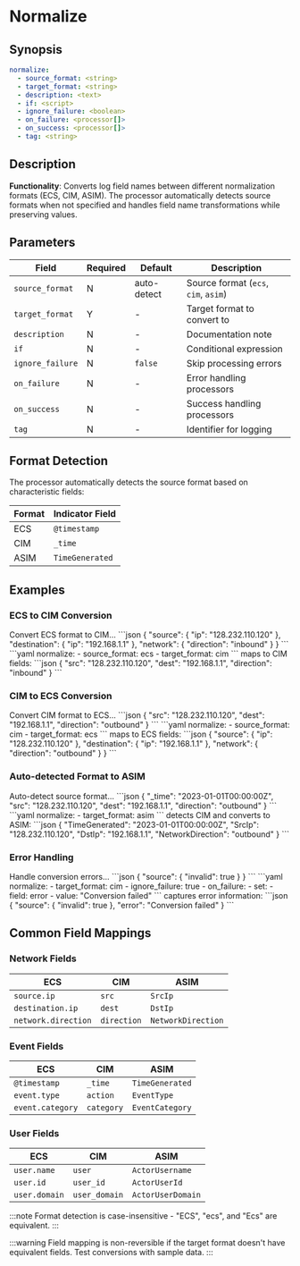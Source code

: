 # Normalize

## Synopsis

```yaml {3}
normalize:
  - source_format: <string>
  - target_format: <string>
  - description: <text>
  - if: <script>
  - ignore_failure: <boolean>
  - on_failure: <processor[]>
  - on_success: <processor[]>
  - tag: <string>
```

## Description

**Functionality**: Converts log field names between different normalization formats (ECS, CIM, ASIM). The processor automatically detects source formats when not specified and handles field name transformations while preserving values.

## Parameters

|Field|Required|Default|Description|
|---|---|---|---|
|`source_format`|N|auto-detect|Source format (`ecs`, `cim`, `asim`)|
|`target_format`|Y|-|Target format to convert to|
|`description`|N|-|Documentation note|
|`if`|N|-|Conditional expression|
|`ignore_failure`|N|`false`|Skip processing errors|
|`on_failure`|N|-|Error handling processors|
|`on_success`|N|-|Success handling processors|
|`tag`|N|-|Identifier for logging|

## Format Detection

The processor automatically detects the source format based on characteristic fields:

|Format|Indicator Field|
|---|---|
|ECS|`@timestamp`|
|CIM|`_time`|
|ASIM|`TimeGenerated`|

## Examples

### ECS to CIM Conversion

<ExampleGrid>
  <CommentCol>
    Convert ECS format to CIM...
  </CommentCol>
  <CodeCol>
    ```json
    {
      "source": {
        "ip": "128.232.110.120"
      },
      "destination": {
        "ip": "192.168.1.1"
      },
      "network": {
        "direction": "inbound"
      }
    }
    ```
    ```yaml
    normalize:
      - source_format: ecs
      - target_format: cim
    ```
  </CodeCol>
  <CommentCol>
    maps to CIM fields:
  </CommentCol>
  <CodeCol>
    ```json
    {
      "src": "128.232.110.120",
      "dest": "192.168.1.1",
      "direction": "inbound"
    }
    ```
  </CodeCol>
</ExampleGrid>

### CIM to ECS Conversion

<ExampleGrid>
  <CommentCol>
    Convert CIM format to ECS...
  </CommentCol>
  <CodeCol>
    ```json
    {
      "src": "128.232.110.120",
      "dest": "192.168.1.1",
      "direction": "outbound"
    }
    ```
    ```yaml
    normalize:
      - source_format: cim
      - target_format: ecs
    ```
  </CodeCol>
  <CommentCol>
    maps to ECS fields:
  </CommentCol>
  <CodeCol>
    ```json
    {
      "source": {
        "ip": "128.232.110.120"
      },
      "destination": {
        "ip": "192.168.1.1"
      },
      "network": {
        "direction": "outbound"
      }
    }
    ```
  </CodeCol>
</ExampleGrid>

### Auto-detected Format to ASIM

<ExampleGrid>
  <CommentCol>
    Auto-detect source format...
  </CommentCol>
  <CodeCol>
    ```json
    {
      "_time": "2023-01-01T00:00:00Z",
      "src": "128.232.110.120",
      "dest": "192.168.1.1",
      "direction": "outbound"
    }
    ```
    ```yaml
    normalize:
      - target_format: asim
    ```
  </CodeCol>
  <CommentCol>
    detects CIM and converts to ASIM:
  </CommentCol>
  <CodeCol>
    ```json
    {
      "TimeGenerated": "2023-01-01T00:00:00Z",
      "SrcIp": "128.232.110.120",
      "DstIp": "192.168.1.1",
      "NetworkDirection": "outbound"
    }
    ```
  </CodeCol>
</ExampleGrid>

### Error Handling

<ExampleGrid>
  <CommentCol>
    Handle conversion errors...
  </CommentCol>
  <CodeCol>
    ```json
    {
      "source": {
        "invalid": true
      }
    }
    ```
    ```yaml
    normalize:
      - target_format: cim
      - ignore_failure: true
      - on_failure:
          - set:
              - field: error
              - value: "Conversion failed"
    ```
  </CodeCol>
  <CommentCol>
    captures error information:
  </CommentCol>
  <CodeCol>
    ```json
    {
      "source": {
        "invalid": true
      },
      "error": "Conversion failed"
    }
    ```
  </CodeCol>
</ExampleGrid>

## Common Field Mappings

### Network Fields

|ECS|CIM|ASIM|
|---|---|---|
|`source.ip`|`src`|`SrcIp`|
|`destination.ip`|`dest`|`DstIp`|
|`network.direction`|`direction`|`NetworkDirection`|

### Event Fields

|ECS|CIM|ASIM|
|---|---|---|
|`@timestamp`|`_time`|`TimeGenerated`|
|`event.type`|`action`|`EventType`|
|`event.category`|`category`|`EventCategory`|

### User Fields

|ECS|CIM|ASIM|
|---|---|---|
|`user.name`|`user`|`ActorUsername`|
|`user.id`|`user_id`|`ActorUserId`|
|`user.domain`|`user_domain`|`ActorUserDomain`|

:::note
Format detection is case-insensitive - "ECS", "ecs", and "Ecs" are equivalent.
:::

:::warning
Field mapping is non-reversible if the target format doesn't have equivalent fields. Test conversions with sample data.
:::